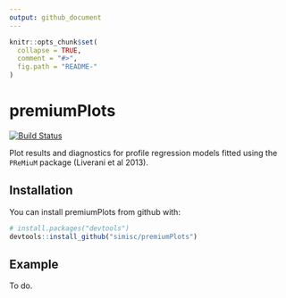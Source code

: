 ```yaml
---
output: github_document
---
```


<!-- README.md is generated from README.Rmd. Please edit that file -->

```r
knitr::opts_chunk$set(
  collapse = TRUE,
  comment = "#>",
  fig.path = "README-"
)
```

# premiumPlots

[![Build Status](https://travis-ci.org/simisc/premiumPlots.svg?branch=master)](https://travis-ci.org/simisc/premiumPlots)

Plot results and diagnostics for profile regression models fitted using the `PReMiuM` package (Liverani et al 2013).

## Installation

You can install premiumPlots from github with:

```r
# install.packages("devtools")
devtools::install_github("simisc/premiumPlots")
```

## Example

To do.
